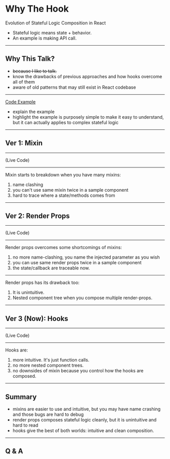 
<Head>
  <title>Why The Hook</title>
</Head>

# Why The Hook

Evolution of Stateful Logic Composition in React

<Notes>

- Stateful logic means state + behavior.
- An example is making API call.

</Notes>

---

## Why This Talk?

- ~~because I like to talk.~~
- know the drawbacks of previous approaches and how hooks overcome all of them
- aware of old patterns that may still exist in React codebase

---

[Code Example](https://codesandbox.io/s/why-the-hook-practice-hzy8r)

<Notes>

- explain the example
- highlight the example is purposely simple to make it easy to understand, but it can actually applies to complex stateful logic

</Notes>

---

## Ver 1: Mixin

---

(Live Code)

---

Mixin starts to breakdown when you have many mixins:

1. name clashing
1. you can't use same mixin twice in a sample component
1. hard to trace where a state/methods comes from

---

## Ver 2: Render Props

---

(Live Code)

---

Render props overcomes some shortcomings of mixins:

1. no more name-clashing, you name the injected parameter as you wish
1. you can use same render props twice in a sample component
1. the state/callback are traceable now.

---

Render props has its drawback too:

1. It is unintuitive.
1. Nested component tree when you compose multiple render-props.

---

## Ver 3 (Now): Hooks

---

(Live Code)

---

Hooks are:

1. more intuitive. It's just function calls.
1. no more nested component trees.
1. no downsides of mixin because you control how the hooks are composed.

---

## Summary

- mixins are easier to use and intuitive, but you may have name crashing and those bugs are hard to debug
- render props composes stateful logic cleanly, but it is unintuitive and hard to read
- hooks give the best of both worlds: intuitive and clean composition.

---

## Q & A
